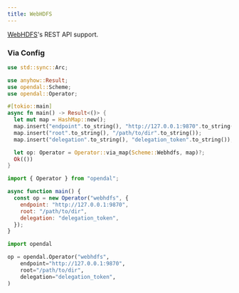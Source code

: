 ```yaml
---
title: WebHDFS
---
```


[WebHDFS](https://hadoop.apache.org/docs/stable/hadoop-project-dist/hadoop-hdfs/WebHDFS.html)'s REST API support.



<Docs components={props.components} />

### Via Config


<Tabs>
  <TabItem value="rust" label="Rust" default>

```rust
use std::sync::Arc;

use anyhow::Result;
use opendal::Scheme;
use opendal::Operator;

#[tokio::main]
async fn main() -> Result<()> {
  let mut map = HashMap::new();
  map.insert("endpoint".to_string(), "http://127.0.0.1:9870".to_string());
  map.insert("root".to_string(), "/path/to/dir".to_string());
  map.insert("delegation".to_string(), "delegation_token".to_string());

  let op: Operator = Operator::via_map(Scheme::Webhdfs, map)?;
  Ok(())
}
```

  </TabItem>
  <TabItem value="node.js" label="Node.js">

```javascript
import { Operator } from "opendal";

async function main() {
  const op = new Operator("webhdfs", {
    endpoint: "http://127.0.0.1:9870",
    root: "/path/to/dir",
    delegation: "delegation_token",
  });
}
```

  </TabItem>
  <TabItem value="python" label="Python">

```python
import opendal

op = opendal.Operator("webhdfs",
    endpoint="http://127.0.0.1:9870",
    root="/path/to/dir",
    delegation="delegation_token",
)
```

  </TabItem>
</Tabs>


